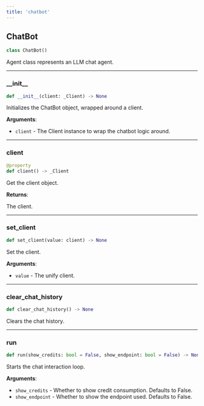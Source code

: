 ```yaml
---
title: 'chatbot'
---
```


<a id="chat.chatbot.ChatBot"></a>

## ChatBot

```python
class ChatBot()
```

Agent class represents an LLM chat agent.

<a id="chat.chatbot.ChatBot.__init__"></a>

---

### \_\_init\_\_

```python
def __init__(client: _Client) -> None
```

Initializes the ChatBot object, wrapped around a client.

**Arguments**:

- `client` - The Client instance to wrap the chatbot logic around.

<a id="chat.chatbot.ChatBot.client"></a>

---

### client

```python
@property
def client() -> _Client
```

Get the client object.  

**Returns**:

  The client.

<a id="chat.chatbot.ChatBot.set_client"></a>

---

### set\_client

```python
def set_client(value: client) -> None
```

Set the client.  

**Arguments**:

- `value` - The unify client.

<a id="chat.chatbot.ChatBot.clear_chat_history"></a>

---

### clear\_chat\_history

```python
def clear_chat_history() -> None
```

Clears the chat history.

<a id="chat.chatbot.ChatBot.run"></a>

---

### run

```python
def run(show_credits: bool = False, show_endpoint: bool = False) -> None
```

Starts the chat interaction loop.

**Arguments**:

- `show_credits` - Whether to show credit consumption. Defaults to False.
- `show_endpoint` - Whether to show the endpoint used. Defaults to False.


